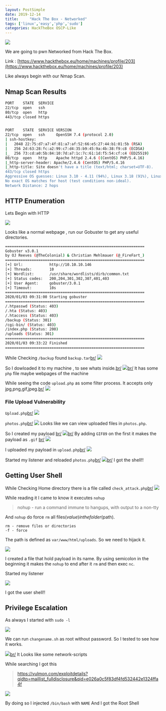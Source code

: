 ```yaml
---
layout: PostSimple
date: 2019-12-14
title:     "Hack The Box - Networked"
tags: ['linux','easy','php','sudo']
categories: HackTheBox OSCP-Like
---
```


![](https://raw.githubusercontent.com/ghostbyt3/ghostbyt3.github.io/master/public/static/images/htb-networked/1.png)

We are going to pwn Networked from Hack The Box.

Link : [https://www.hackthebox.eu/home/machines/profile/203](https://www.hackthebox.eu/home/machines/profile/203)


Like always begin with our Nmap Scan.

## Nmap Scan Results

```bash
PORT    STATE  SERVICE
22/tcp  open   ssh
80/tcp  open   http
443/tcp closed https


PORT    STATE  SERVICE VERSION
22/tcp  open   ssh     OpenSSH 7.4 (protocol 2.0)
| ssh-hostkey: 
|   2048 22:75:d7:a7:4f:81:a7:af:52:66:e5:27:44:b1:01:5b (RSA)
|   256 2d:63:28:fc:a2:99:c7:d4:35:b9:45:9a:4b:38:f9:c8 (ECDSA)
|_  256 73:cd:a0:5b:84:10:7d:a7:1c:7c:61:1d:f5:54:cf:c4 (ED25519)
80/tcp  open   http    Apache httpd 2.4.6 ((CentOS) PHP/5.4.16)
|_http-server-header: Apache/2.4.6 (CentOS) PHP/5.4.16
|_http-title: Site doesn't have a title (text/html; charset=UTF-8).
443/tcp closed https
Aggressive OS guesses: Linux 3.10 - 4.11 (94%), Linux 3.18 (91%), Linux 3.2 - 4.9 (91%), Linux 3.16 (90%), Linux 4.4 (90%), Crestron XPanel control system (89%), OpenWrt Kamikaze 7.09 (Linux 2.6.22) (89%), Linux 3.11 - 3.12 (89%), HP P2000 G3 NAS device (89%), Linux 3.13 (88%)
No exact OS matches for host (test conditions non-ideal).
Network Distance: 2 hops
```

## HTTP Enumeration

Lets Begin with HTTP

![](https://raw.githubusercontent.com/ghostbyt3/ghostbyt3.github.io/master/public/static/images/htb-networked/2.png)

Looks like a normal webpage , run our Gobuster to get any useful directories.

```bash
===============================================================
Gobuster v3.0.1
by OJ Reeves (@TheColonial) & Christian Mehlmauer (@_FireFart_)
===============================================================
[+] Url:            http://10.10.10.146
[+] Threads:        10
[+] Wordlist:       /usr/share/wordlists/dirb/common.txt
[+] Status codes:   200,204,301,302,307,401,403
[+] User Agent:     gobuster/3.0.1
[+] Timeout:        10s
===============================================================
2020/01/03 09:31:00 Starting gobuster
===============================================================
/.htpasswd (Status: 403)
/.hta (Status: 403)
/.htaccess (Status: 403)
/backup (Status: 301)
/cgi-bin/ (Status: 403)
/index.php (Status: 200)
/uploads (Status: 301)
===============================================================
2020/01/03 09:33:22 Finished
===============================================================
```

While Checking ``/backup`` found ``backup.tar``[br/](br/)
![](https://raw.githubusercontent.com/ghostbyt3/ghostbyt3.github.io/master/public/static/images/htb-networked/3.png)

So I dowloaded it to my machine , to see whats inside.[br/](br/)
![](https://raw.githubusercontent.com/ghostbyt3/ghostbyt3.github.io/master/public/static/images/htb-networked/4.png)[br/](br/)
It has some ``php`` file maybe webpages of the machine

While seeing the code ``upload.php`` as some filter process. It accepts only jpg,png,gif,jpeg.[br/](br/)
![](https://raw.githubusercontent.com/ghostbyt3/ghostbyt3.github.io/master/public/static/images/htb-networked/5.png)

### File Upload Vulnerability

``Upload.php``[br/](br/)
![](https://raw.githubusercontent.com/ghostbyt3/ghostbyt3.github.io/master/public/static/images/htb-networked/6.png)

``photos.php``[br/](br/)
![](https://raw.githubusercontent.com/ghostbyt3/ghostbyt3.github.io/master/public/static/images/htb-networked/7.png)
Looks like we can view uploaded files in ``photos.php``.

So I created my payload [br/](br/)
![](https://raw.githubusercontent.com/ghostbyt3/ghostbyt3.github.io/master/public/static/images/htb-networked/8.png)[br/](br/)
By adding ``GIF89`` on the first it makes the payload as ``.gif`` [br/](br/)
![](https://raw.githubusercontent.com/ghostbyt3/ghostbyt3.github.io/master/public/static/images/htb-networked/9.png)

I uploaded my payload in ``upload.php``[br/](br/)
![](https://raw.githubusercontent.com/ghostbyt3/ghostbyt3.github.io/master/public/static/images/htb-networked/10.png)

Started my listener and reloaded ``photos.php``[br/](br/)
![](https://raw.githubusercontent.com/ghostbyt3/ghostbyt3.github.io/master/public/static/images/htb-networked/11.png)[br/](br/)
I got the shell!!

## Getting User Shell


While Checking Home directory there is a file called ``check_attack.php``[br/](br/)
![](https://raw.githubusercontent.com/ghostbyt3/ghostbyt3.github.io/master/public/static/images/htb-networked/12.png)

While reading it I came to know it executes ``nohup``

>  nohup - run a command immune to hangups, with output to a non-tty

And ``nohup`` do force ``rm`` all files($value) in the folder ($path).

```
rm - remove files or directories
-f - force
```

The path is defined as ``var/www/html/uploads``.
So we need to hijack it.

![](https://raw.githubusercontent.com/ghostbyt3/ghostbyt3.github.io/master/public/static/images/htb-networked/13.png)

I created a file that hold payload in its name. By using semicolon in the beginning it makes the ``nohup`` to end after it ``rm`` and then exec ``nc``.

Started my listener

![](https://raw.githubusercontent.com/ghostbyt3/ghostbyt3.github.io/master/public/static/images/htb-networked/14.png)

I got the user shell!!

## Privilege Escalation

As always I started with ``sudo -l``

![](https://raw.githubusercontent.com/ghostbyt3/ghostbyt3.github.io/master/public/static/images/htb-networked/15.png)

We can run ``changename.sh`` as root without password.
So I tested to see how it works.

![](https://raw.githubusercontent.com/ghostbyt3/ghostbyt3.github.io/master/public/static/images/htb-networked/16.png)[br/](br/)
It Looks like some network-scripts 

While searching I got this 

>https://vulmon.com/exploitdetails?qidtp=maillist_fulldisclosure&qid=e026a0c5f83df4fd532442e1324ffa4f

![](https://raw.githubusercontent.com/ghostbyt3/ghostbyt3.github.io/master/public/static/images/htb-networked/17.png)

By doing so I injected ``/bin/bash`` with ``NAME``
And I got the Root Shell


 

